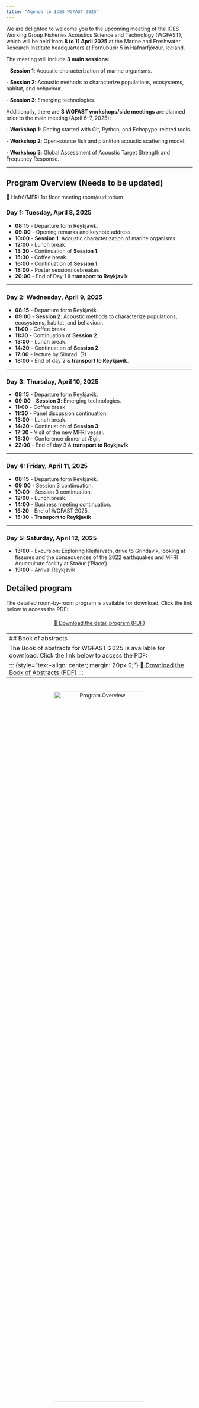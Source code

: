```yaml
---
title: "Agenda to ICES WGFAST 2025"
---
```


We are delighted to welcome you to the upcoming meeting of the ICES Working Group Fisheries Acoustics Science and Technology (WGFAST), which will be held from **8 to 11 April 2025** at the Marine and Freshwater Research Institute headquarters at Fornubúðir 5 in Hafnarfjörður, Iceland.

The meeting will include **3 main sessions**:

\- **Session 1**: Acoustic characterization of marine organisms.

\- **Session 2**: Acoustic methods to characterize populations, ecosystems, habitat, and behaviour.

\- **Session 3**: Emerging technologies.

Additionally, there are **3 WGFAST workshops/side meetings** are planned prior to the main meeting (April 6–7, 2025):

\- **Workshop 1**: Getting started with Git, Python, and Echopype-related tools.

\- **Workshop 2**: Open-source fish and plankton acoustic scattering model.

\- **Workshop 3**: Global Assessment of Acoustic Target Strength and Frequency Response.

------------------------------------------------------------------------

## **Program Overview (Needs to be updated)**

🏨 Hafró/MFRI 1st floor meeting room/auditorium

### **Day 1: Tuesday, April 8, 2025**

-   **08:15** - Departure form Reykjavik.
-   **09:00** - Opening remarks and keynote address.
-   **10:00** - **Session 1**: Acoustic characterization of marine organisms.
-   **12:00** - Lunch break.
-   **13:30** - Continuation of **Session 1**.
-   **15:30** - Coffee break.
-   **16:00** - Continuation of **Session 1**.
-   **18:00** - Poster session/Icebreaker.
-   **20:00** - End of Day 1 & **transport to Reykjavík**.

------------------------------------------------------------------------

### **Day 2: Wednesday, April 9, 2025**

-   **08:15** - Departure form Reykjavik.
-   **09:00** - **Session 2**: Acoustic methods to characterize populations, ecosystems, habitat, and behaviour.
-   **11:00** - Coffee break.
-   **11:30** - Continuation of **Session 2**.
-   **13:00** - Lunch break.
-   **14:30** - Continuation of **Session 2**.
-   **17:00** - lecture by Simrad. (?)
-   **18:00** - End of day 2 & **transport to Reykjavík**.

------------------------------------------------------------------------

### **Day 3: Thursday, April 10, 2025**

-   **08:15** - Departure form Reykjavik.
-   **09:00** - **Session 3**: Emerging technologies.
-   **11:00** - Coffee break.
-   **11:30** - Panel discussion continuation.
-   **13:00** - Lunch break.
-   **14:30** - Continuation of **Session 3**.
-   **17:30** - Visit of the new MFRI vessel.
-   **18:30** - Conference dinner at Ægir.
-   **22:00** - End of day 3 & **transport to Reykjavík**.

------------------------------------------------------------------------

### **Day 4: Friday, April 11, 2025**

-   **08:15** - Departure form Reykjavik.
-   **09:00** - Session 3 continuation.
-   **10:00** - Session 3 continuation.
-   **12:00** - Lunch break.
-   **14:00** - Business meeting continuation.
-   **15:20** - End of WGFAST 2025.
-   **15:30** - **Transport to Reykjavík**

------------------------------------------------------------------------

### **Day 5: Saturday, April 12, 2025**

-   **13:00** - Excursion: Exploring Kleifarvatn, drive to Grindavík, looking at fissures and the consequences of the 2022 earthquakes and MFRI Aquaculture facility at Staður ('Place').
-   **19:00** - Arrival Reykjavik

## Detailed program
The detailed room-by-room program is available for download. Click the link below to access the PDF:

::: {style="text-align: center; margin: 20px 0;"}
[📄 Download the detail program (PDF)](files/WGFAST2025_schedule.pdf)
:::

------------------------------------------------------------------------
## Book of abstracts

The Book of abstracts for WGFAST 2025 is available for download. Click the link below to access the PDF:

::: {style="text-align: center; margin: 20px 0;"}
[📄 Download the Book of Abstracts (PDF)](files/WGFAST2025_Book_of_Abstracts.pdf)
:::

------------------------------------------------------------------------

::: {style="text-align: center;"}
<img src="images/WGFAST2025Globalschedule_99142486.png" alt="Program Overview" style="width: 70%; margin: 20px;"/>
:::

------------------------------------------------------------------------

Stay tuned for updates to the program as the event approaches. We look forward to seeing you at WGFAST 2025!
